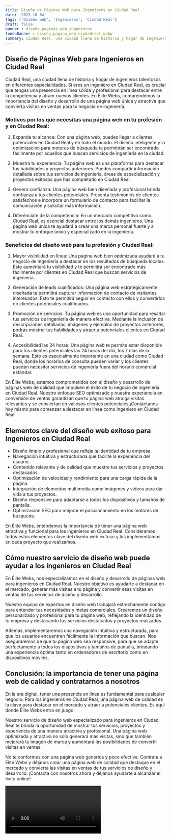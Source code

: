 ```yaml
---
title: Diseño de Páginas Web para Ingenieros en Ciudad Real
date: '2023-10-04'
tags: ['Diseño web', 'Ingenieros', 'Ciudad Real']
draft: false
banner : diseño_paginas_web_ingenieros
fondoBanner : diseño_pagina_web_ciudadreal.webp
summary: Ciudad Real, una ciudad llena de historia y hogar de ingenieros talentosos en diferentes especialidades. Si eres un ingeniero en Ciudad Real, es crucial que tengas una presencia en línea sólida y profesional para destacar entre la competencia y atraer nuevos clientes. En Élite Webs, comprendemos la importancia del diseño y desarrollo de una página web única y atractiva que convierta visitas en ventas para tu negocio de ingeniería.
---
```


## Diseño de Páginas Web para Ingenieros en Ciudad Real

Ciudad Real, una ciudad llena de historia y hogar de ingenieros talentosos en diferentes especialidades. Si eres un ingeniero en Ciudad Real, es crucial que tengas una presencia en línea sólida y profesional para destacar entre la competencia y atraer nuevos clientes. En Élite Webs, comprendemos la importancia del diseño y desarrollo de una página web única y atractiva que convierta visitas en ventas para tu negocio de ingeniería.

### Motivos por los que necesitas una página web en tu profesión y en Ciudad Real:

1. Expande tu alcance: Con una página web, puedes llegar a clientes potenciales en Ciudad Real y en todo el mundo. El diseño inteligente y la optimización para motores de búsqueda te permitirán ser encontrado fácilmente por aquellos que buscan servicios de ingeniería en la ciudad.

2. Muestra tu experiencia: Tu página web es una plataforma para destacar tus habilidades y proyectos anteriores. Puedes compartir información detallada sobre tus servicios de ingeniería, áreas de especialización y proyectos exitosos que has completado en Ciudad Real.

3. Genera confianza: Una página web bien diseñada y profesional brinda confianza a tus clientes potenciales. Presenta testimonios de clientes satisfechos e incorpora un formulario de contacto para facilitar la comunicación y solicitar más información.

4. Diferénciate de la competencia: En un mercado competitivo como Ciudad Real, es esencial destacar entre los demás ingenieros. Una página web única te ayudará a crear una marca personal fuerte y a mostrar tu enfoque único y especializado en la ingeniería.

### Beneficios del diseño web para tu profesión y Ciudad Real:

1. Mayor visibilidad en línea: Una página web bien optimizada ayudará a tu negocio de ingeniería a destacar en los resultados de búsqueda locales. Esto aumentará tu visibilidad y te permitirá ser encontrado más fácilmente por clientes en Ciudad Real que buscan servicios de ingeniería.

2. Generación de leads cualificados: Una página web estratégicamente diseñada te permitirá capturar información de contacto de visitantes interesados. Esto te permitirá seguir en contacto con ellos y convertirlos en clientes potenciales cualificados.

3. Promoción de servicios: Tu página web es una oportunidad para resaltar tus servicios de ingeniería de manera efectiva. Mediante la inclusión de descripciones detalladas, imágenes y ejemplos de proyectos anteriores, podrás mostrar tus habilidades y atraer a potenciales clientes en Ciudad Real.

4. Accesibilidad las 24 horas: Una página web te permite estar disponible para tus clientes potenciales las 24 horas del día, los 7 días de la semana. Esto es especialmente importante en una ciudad como Ciudad Real, donde los horarios de consulta pueden variar y los clientes pueden necesitar servicios de ingeniería fuera del horario comercial estándar.

En Élite Webs, estamos comprometidos con el diseño y desarrollo de páginas web de calidad que impulsen el éxito de tu negocio de ingeniería en Ciudad Real. Nuestro enfoque SEO optimizado y nuestra experiencia en conversión de ventas garantizan que tu página web atraiga visitas relevantes y se conviertan en valiosos clientes potenciales.¡Contáctanos hoy mismo para comenzar a destacar en línea como ingeniero en Ciudad Real!

<GifSeo />

<Cta />

## Elementos clave del diseño web exitoso para Ingenieros en Ciudad Real

- Diseño limpio y profesional que refleje la identidad de tu empresa.
- Navegación intuitiva y estructurada que facilite la experiencia del usuario.
- Contenido relevante y de calidad que muestre tus servicios y proyectos destacados.
- Optimización de velocidad y rendimiento para una carga rápida de la página.
- Integración de elementos multimedia como imágenes y videos para dar vida a tus proyectos.
- Diseño responsive para adaptarse a todos los dispositivos y tamaños de pantalla.
- Optimización SEO para mejorar el posicionamiento en los motores de búsqueda.

En Élite Webs, entendemos la importancia de tener una página web atractiva y funcional para los ingenieros en Ciudad Real. Consideramos todos estos elementos clave del diseño web exitoso y los implementamos en cada proyecto que realizamos.

## Cómo nuestro servicio de diseño web puede ayudar a los ingenieros en Ciudad Real

En Élite Webs, nos especializamos en el diseño y desarrollo de páginas web para ingenieros en Ciudad Real. Nuestro objetivo es ayudarte a destacar en el mercado, generar más visitas a tu página y convertir esas visitas en ventas de tus servicios de diseño y desarrollo.

Nuestro equipo de expertos en diseño web trabajará estrechamente contigo para entender tus necesidades y metas comerciales. Crearemos un diseño personalizado y profesional para tu página web, reflejando la identidad de tu empresa y destacando tus servicios destacados y proyectos realizados.

Además, implementaremos una navegación intuitiva y estructurada, para que los usuarios encuentren fácilmente la información que buscan. Nos aseguraremos de que tu página web sea responsive, para que se adapte perfectamente a todos los dispositivos y tamaños de pantalla, brindando una experiencia óptima tanto en ordenadores de escritorio como en dispositivos móviles.

## Conclusión: la importancia de tener una página web de calidad y contratarnos a nosotros

En la era digital, tener una presencia en línea es fundamental para cualquier negocio. Para los ingenieros en Ciudad Real, una página web de calidad es la clave para destacar en el mercado y atraer a potenciales clientes. Es aquí donde Élite Webs entra en juego.

Nuestro servicio de diseño web especializado para ingenieros en Ciudad Real te brinda la oportunidad de mostrar tus servicios, proyectos y experiencia de una manera atractiva y profesional. Una página web optimizada y atractiva no solo generará más visitas, sino que también mejorará tu imagen de marca y aumentará las posibilidades de convertir visitas en ventas.

No te conformes con una página web genérica y poco efectiva. Contrata a Élite Webs y déjanos crear una página web de calidad que destaque en el mercado y convierta las visitas en ventas de tus servicios de diseño y desarrollo. ¡Contacta con nosotros ahora y déjanos ayudarte a alcanzar el éxito online!

<Video />

<CtaBot job='Ingenieros' city='Ciudad Real'/>

<Gmaps query='Ciudad Real+españa+maps' />